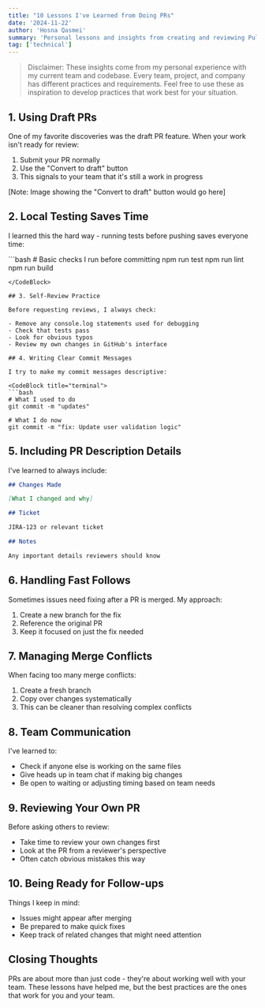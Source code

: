 ```yaml
---
title: "10 Lessons I've Learned from Doing PRs"
date: '2024-11-22'
author: 'Hosna Qasmei'
summary: 'Personal lessons and insights from creating and reviewing Pull Requests.'
tag: ['technical']
---
```


> Disclaimer: These insights come from my personal experience with my current team and codebase. Every team, project, and company has different practices and requirements. Feel free to use these as inspiration to develop practices that work best for your situation.

## 1. Using Draft PRs

One of my favorite discoveries was the draft PR feature. When your work isn't ready for review:

1. Submit your PR normally
2. Use the "Convert to draft" button
3. This signals to your team that it's still a work in progress

[Note: Image showing the "Convert to draft" button would go here]

## 2. Local Testing Saves Time

I learned this the hard way - running tests before pushing saves everyone time:

<CodeBlock title="terminal">
```bash
# Basic checks I run before committing
npm run test
npm run lint
npm run build

```
</CodeBlock>

## 3. Self-Review Practice

Before requesting reviews, I always check:

- Remove any console.log statements used for debugging
- Check that tests pass
- Look for obvious typos
- Review my own changes in GitHub's interface

## 4. Writing Clear Commit Messages

I try to make my commit messages descriptive:

<CodeBlock title="terminal">
```bash
# What I used to do
git commit -m "updates"

# What I do now
git commit -m "fix: Update user validation logic"

```
</CodeBlock>

## 5. Including PR Description Details

I've learned to always include:

```markdown
## Changes Made

[What I changed and why]

## Ticket

JIRA-123 or relevant ticket

## Notes

Any important details reviewers should know
```

## 6. Handling Fast Follows

Sometimes issues need fixing after a PR is merged. My approach:

1. Create a new branch for the fix
2. Reference the original PR
3. Keep it focused on just the fix needed

## 7. Managing Merge Conflicts

When facing too many merge conflicts:

1. Create a fresh branch
2. Copy over changes systematically
3. This can be cleaner than resolving complex conflicts

## 8. Team Communication

I've learned to:

- Check if anyone else is working on the same files
- Give heads up in team chat if making big changes
- Be open to waiting or adjusting timing based on team needs

## 9. Reviewing Your Own PR

Before asking others to review:

- Take time to review your own changes first
- Look at the PR from a reviewer's perspective
- Often catch obvious mistakes this way

## 10. Being Ready for Follow-ups

Things I keep in mind:

- Issues might appear after merging
- Be prepared to make quick fixes
- Keep track of related changes that might need attention

## Closing Thoughts

PRs are about more than just code - they're about working well with your team. These lessons have helped me, but the best practices are the ones that work for you and your team.
